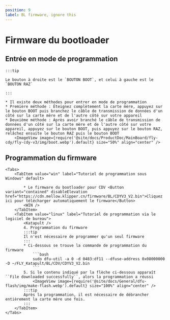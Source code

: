 ```yaml
---
position: 9
label: BL firmware, ignore this
---
```



# Firmware du bootloader

## Entrée en mode de programmation

    :::tip
    
    Le bouton à droite est le `BOUTON BOOT`, et celui à gauche est le `BOUTON RAZ`

    :::

    * Il existe deux méthodes pour entrer en mode de programmation
    * Première méthode : Éteignez complètement la carte mère, appuyez sur le bouton BOOT puis branchez le câble de transmission de données d'un côté sur la carte mère et de l'autre côté sur votre appareil
    * Deuxième méthode : Après avoir branché le câble de transmission de données d'un côté sur la carte mère et de l'autre côté sur votre appareil, appuyez sur le bouton BOOT, puis appuyez sur le bouton RAZ, relâchez ensuite le bouton RAZ puis le bouton BOOT
        <ImageView image={require('@site/docs/ProductDoc/MainBoard/fly-cdy/fly-cdy-v3/img/boot.webp').default} size="50%" align="center" />

## Programmation du firmware
    <Tabs>
        <TabItem value="win" label="Tutoriel de programmation sous Windows" default>

            * Le firmware du bootloader pour CDV <Button variant="contained" disableElevation href="https://cdn.mellow.klipper.cn/firmware/BL/CDYV3_V2.bin">Cliquez ici pour télécharger automatiquement le firmware</Button>
            <WIN />
        </TabItem>
        <TabItem value="linux" label="Tutoriel de programmation via le logiciel de bureau">
            <Katapult />
            4. Programmation du firmware
            :::tip
            Il n'est nécessaire de programmer qu'un seul firmware
            :::
            * Ci-dessous se trouve la commande de programmation du firmware
                ```bash
                sudo dfu-util -a 0 -d 0483:df11 --dfuse-address 0x08000000 -D ~/FLY_Katapult/BL/CDV/CDYV3_V2.bin
                ```
            5. Si le contenu indiqué par la flèche ci-dessous apparaît ``File downloaded successfully``, alors la programmation a réussi
                <ImageView image={require('@site/docs/General/dfu-flash/img/make-flash.webp').default} size="100%" align="center" />
            :::tip
            Après la programmation, il est nécessaire de débrancher entièrement la carte mère une fois.
            :::
        </TabItem>
    </Tabs>